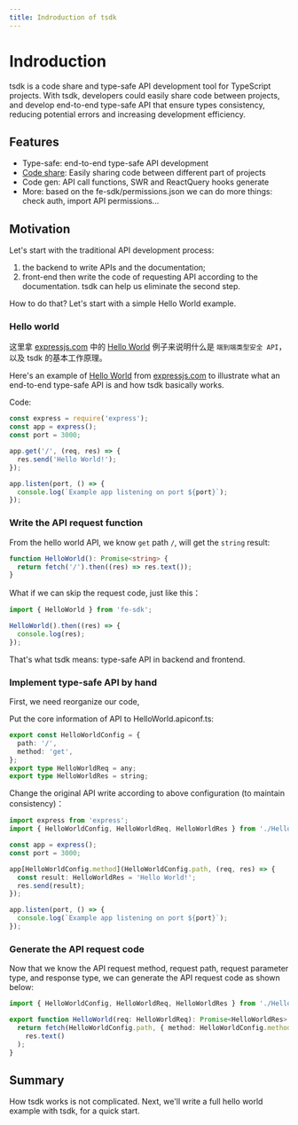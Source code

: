 ```yaml
---
title: Indroduction of tsdk
---
```


# Indroduction

tsdk is a code share and type-safe API development tool for TypeScript projects. With tsdk, developers could easily share code between projects, and develop end-to-end type-safe API that ensure types consistency, reducing potential errors and increasing development efficiency.

## Features

- Type-safe: end-to-end type-safe API development
- [Code share](/docs/guide/share-code): Easily sharing code between different part of projects
- Code gen: API call functions, SWR and ReactQuery hooks generate
- More: based on the fe-sdk/permissions.json we can do more things: check auth, import API permissions...

## Motivation

Let's start with the traditional API development process:

1. the backend to write APIs and the documentation;
2. front-end then write the code of requesting API according to the documentation.
   tsdk can help us eliminate the second step.

How to do that? Let's start with a simple Hello World example.

### Hello world

这里拿 [expressjs.com](https://expressjs.com/en/starter/hello-world.html) 中的 [Hello World](https://expressjs.com/en/starter/hello-world.html) 例子来说明什么是 `端到端类型安全 API`，以及 tsdk 的基本工作原理。

Here's an example of [Hello World](https://expressjs.com/en/starter/hello-world.html) from [expressjs.com](https://expressjs.com/en/starter/hello-world.html) to illustrate what an end-to-end type-safe API is and how tsdk basically works.

Code:

```js
const express = require('express');
const app = express();
const port = 3000;

app.get('/', (req, res) => {
  res.send('Hello World!');
});

app.listen(port, () => {
  console.log(`Example app listening on port ${port}`);
});
```

### Write the API request function

From the hello world API, we know `get` path `/`, will get the `string` result:

```ts
function HelloWorld(): Promise<string> {
  return fetch('/').then((res) => res.text());
}
```

What if we can skip the request code, just like this：

```ts
import { HelloWorld } from 'fe-sdk';

HelloWorld().then((res) => {
  console.log(res);
});
```

That's what tsdk means: type-safe API in backend and frontend.

### Implement type-safe API by hand

First, we need reorganize our code,

Put the core information of API to HelloWorld.apiconf.ts:

```ts
export const HelloWorldConfig = {
  path: '/',
  method: 'get',
};
export type HelloWorldReq = any;
export type HelloWorldRes = string;
```

Change the original API write according to above configuration (to maintain consistency)：

```ts
import express from 'express';
import { HelloWorldConfig, HelloWorldReq, HelloWorldRes } from './HelloWorld.apiconf';

const app = express();
const port = 3000;

app[HelloWorldConfig.method](HelloWorldConfig.path, (req, res) => {
  const result: HelloWorldRes = 'Hello World!';
  res.send(result);
});

app.listen(port, () => {
  console.log(`Example app listening on port ${port}`);
});
```

### Generate the API request code

Now that we know the API request method, request path, request parameter type, and response type, we can generate the API request code as shown below:

```ts
import { HelloWorldConfig, HelloWorldReq, HelloWorldRes } from './HelloWorld.apiconf';

export function HelloWorld(req: HelloWorldReq): Promise<HelloWorldRes> {
  return fetch(HelloWorldConfig.path, { method: HelloWorldConfig.method }).then((res) =>
    res.text()
  );
}
```

## Summary

How tsdk works is not complicated. Next, we'll write a full hello world example with tsdk, for a quick start.

